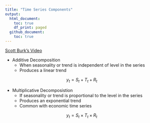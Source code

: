 ```yaml
---
title: "Time Series Components"
output:
  html_document:
    toc: true
    df_print: paged
  github_document:
    toc: true
---
```


[Scott Burk's Video](https://www.youtube.com/watch?v=NTib-d8dwIk&list=PLX-TyAzMwGs-I3i5uiCin37VFMSy4c50F&index=7)

* Additive Decomposition
  * When seasonality or trend is independent of level in the series
  * Produces a linear trend
  
$$y_t=S_t+T_t+R_t$$

* Multiplicative Decomposistion
  * If seasonality or trend is proportional to the level in the series
  * Produces an exponential trend
  * Common with economic time series

$$y_t=S_t \times T_t \times R_t$$
